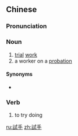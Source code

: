 {{also|试手}}
==Chinese==
{{zh-forms|s=试手}}

===Pronunciation===
{{zh-pron
|m=shìshǒu,er=y
|c=si3 sau2
|cat=n,v
}}

===Noun===
{{zh-noun}}

# [[trial]] [[work]]
# a worker on a [[probation]]

====Synonyms====
* {{zh-l|試工}}

===Verb===
{{zh-verb}}

# to try doing

[[ru:試手]]
[[zh:試手]]